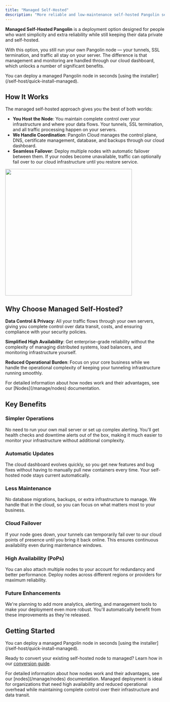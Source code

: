 ```yaml
---
title: "Managed Self-Hosted"
description: "More reliable and low-maintenance self-hosted Pangolin server with extra bells and whistles"
---
```


**Managed Self-Hosted Pangolin** is a deployment option designed for people who want simplicity and extra reliability while still keeping their data private and self-hosted.

With this option, you still run your own Pangolin node — your tunnels, SSL termination, and traffic all stay on your server. The difference is that management and monitoring are handled through our cloud dashboard, which unlocks a number of significant benefits.

<Tip>
    You can deploy a managed Pangolin node in seconds [using the installer](/self-host/quick-install-managed). 
</Tip>

## How It Works

The managed self-hosted approach gives you the best of both worlds:

- **You Host the Node**: You maintain complete control over your infrastructure and where your data flows. Your tunnels, SSL termination, and all traffic processing happen on your servers.
- **We Handle Coordination**: Pangolin Cloud manages the control plane, DNS, certificate management, database, and backups through our cloud dashboard.
- **Seamless Failover**: Deploy multiple nodes with automatic failover between them. If your nodes become unavailable, traffic can optionally fail over to our cloud infrastructure until you restore service.

<Frame>
  <img src="/images/ha.svg" width="400" centered/>
</Frame>

## Why Choose Managed Self-Hosted?

**Data Control & Privacy**: All your traffic flows through your own servers, giving you complete control over data transit, costs, and ensuring compliance with your security policies.

**Simplified High Availability**: Get enterprise-grade reliability without the complexity of managing distributed systems, load balancers, and monitoring infrastructure yourself.

**Reduced Operational Burden**: Focus on your core business while we handle the operational complexity of keeping your tunneling infrastructure running smoothly.

<Note>
    For detailed information about how nodes work and their advantages, see our [Nodes](/manage/nodes) documentation.
</Note>

## Key Benefits

### Simpler Operations
No need to run your own mail server or set up complex alerting. You'll get health checks and downtime alerts out of the box, making it much easier to monitor your infrastructure without additional complexity.

### Automatic Updates
The cloud dashboard evolves quickly, so you get new features and bug fixes without having to manually pull new containers every time. Your self-hosted node stays current automatically.

### Less Maintenance
No database migrations, backups, or extra infrastructure to manage. We handle that in the cloud, so you can focus on what matters most to your business.

### Cloud Failover
If your node goes down, your tunnels can temporarily fail over to our cloud points of presence until you bring it back online. This ensures continuous availability even during maintenance windows.

### High Availability (PoPs)
You can also attach multiple nodes to your account for redundancy and better performance. Deploy nodes across different regions or providers for maximum reliability.

### Future Enhancements
We're planning to add more analytics, alerting, and management tools to make your deployment even more robust. You'll automatically benefit from these improvements as they're released.

## Getting Started

<Tip>
    You can deploy a managed Pangolin node in seconds [using the installer](/self-host/quick-install-managed). 
</Tip>

Ready to convert your existing self-hosted node to managed? Learn how in our [conversion guide](/self-host/convert-managed).

<Note>
    For detailed information about how nodes work and their advantages, see our [nodes](/manage/nodes) documentation.
</Note>

<Tip>
Managed deployment is ideal for organizations that need high availability and reduced operational overhead while maintaining complete control over their infrastructure and data transit.
</Tip>

